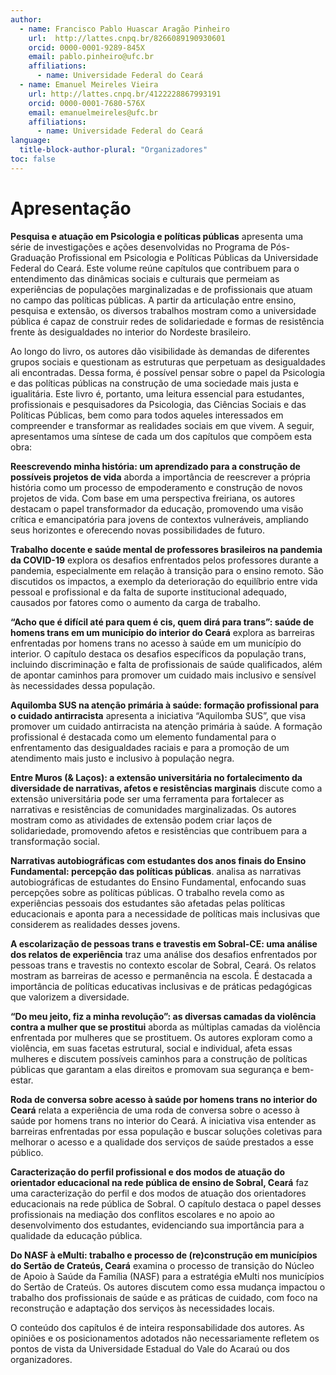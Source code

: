 ```yaml
---
author: 
  - name: Francisco Pablo Huascar Aragão Pinheiro
    url:  http://lattes.cnpq.br/8266089190930601
    orcid: 0000-0001-9289-845X
    email: pablo.pinheiro@ufc.br
    affiliations: 
      - name: Universidade Federal do Ceará    
  - name: Emanuel Meireles Vieira
    url: http://lattes.cnpq.br/4122228867993191
    orcid: 0000-0001-7680-576X
    email: emanuelmeireles@ufc.br
    affiliations: 
      - name: Universidade Federal do Ceará
language: 
  title-block-author-plural: "Organizadores"
toc: false
---
```


# Apresentação {.unnumbered}

**Pesquisa e atuação em Psicologia e políticas públicas** apresenta uma série de investigações e ações desenvolvidas no Programa de Pós-Graduação Profissional em Psicologia e Políticas Públicas da Universidade Federal do Ceará. Este volume reúne capítulos que contribuem para o entendimento das dinâmicas sociais e culturais que permeiam as experiências de populações marginalizadas e de profissionais que atuam no campo das políticas públicas. A partir da articulação entre ensino, pesquisa e extensão, os diversos trabalhos mostram como a universidade pública é capaz de construir redes de solidariedade e formas de resistência frente às desigualdades no interior do Nordeste brasileiro.

Ao longo do livro, os autores dão visibilidade às demandas de diferentes grupos sociais e questionam as estruturas que perpetuam as desigualdades ali encontradas. Dessa forma, é possível pensar sobre o papel da Psicologia e das políticas públicas na construção de uma sociedade mais justa e igualitária. Este livro é, portanto, uma leitura essencial para estudantes, profissionais e pesquisadores da Psicologia, das Ciências Sociais e das Políticas Públicas, bem como para todos aqueles interessados em compreender e transformar as realidades sociais em que vivem. A seguir, apresentamos uma síntese de cada um dos capítulos que compõem esta obra:

**Reescrevendo minha história: um aprendizado para a construção de possíveis projetos de vida** aborda a importância de reescrever a própria história como um processo de empoderamento e construção de novos projetos de vida. Com base em uma perspectiva freiriana, os autores destacam o papel transformador da educação, promovendo uma visão crítica e emancipatória para jovens de contextos vulneráveis, ampliando seus horizontes e oferecendo novas possibilidades de futuro.

**Trabalho docente e saúde mental de professores brasileiros na pandemia da COVID-19** explora os desafios enfrentados pelos professores durante a pandemia, especialmente em relação à transição para o ensino remoto. São discutidos os impactos, a exemplo da deterioração do equilíbrio entre vida pessoal e profissional e da falta de suporte institucional adequado, causados por fatores como o aumento da carga de trabalho.

**“Acho que é difícil até para quem é cis, quem dirá para trans”: saúde de homens trans em um município do interior do Ceará** explora as barreiras enfrentadas por homens trans no acesso à saúde em um município do interior. O capítulo destaca os desafios específicos da população trans, incluindo discriminação e falta de profissionais de saúde qualificados, além de apontar caminhos para promover um cuidado mais inclusivo e sensível às necessidades dessa população.

**Aquilomba SUS na atenção primária à saúde: formação profissional para o cuidado antirracista** apresenta a iniciativa "Aquilomba SUS", que visa promover um cuidado antirracista na atenção primária à saúde. A formação profissional é destacada como um elemento fundamental para o enfrentamento das desigualdades raciais e para a promoção de um atendimento mais justo e inclusivo à população negra.

**Entre Muros (& Laços): a extensão universitária no fortalecimento da diversidade de narrativas, afetos e resistências marginais** discute como a extensão universitária pode ser uma ferramenta para fortalecer as narrativas e resistências de comunidades marginalizadas. Os autores mostram como as atividades de extensão podem criar laços de solidariedade, promovendo afetos e resistências que contribuem para a transformação social.

**Narrativas autobiográficas com estudantes dos anos finais do Ensino Fundamental: percepção das políticas públicas**. analisa as narrativas autobiográficas de estudantes do Ensino Fundamental, enfocando suas percepções sobre as políticas públicas. O trabalho revela como as experiências pessoais dos estudantes são afetadas pelas políticas educacionais e aponta para a necessidade de políticas mais inclusivas que considerem as realidades desses jovens.

**A escolarização de pessoas trans e travestis em Sobral-CE: uma análise dos relatos de experiência** traz uma análise dos desafios enfrentados por pessoas trans e travestis no contexto escolar de Sobral, Ceará. Os relatos mostram as barreiras de acesso e permanência na escola. É destacada a importância de políticas educativas inclusivas e de práticas pedagógicas que valorizem a diversidade.

**“Do meu jeito, fiz a minha revolução”: as diversas camadas da violência contra a mulher que se prostitui** aborda as múltiplas camadas da violência enfrentada por mulheres que se prostituem. Os autores exploram como a violência, em suas facetas estrutural, social e individual, afeta essas mulheres e discutem possíveis caminhos para a construção de políticas públicas que garantam a elas direitos e promovam sua segurança e bem-estar.

**Roda de conversa sobre acesso à saúde por homens trans no interior do Ceará** relata a experiência de uma roda de conversa sobre o acesso à saúde por homens trans no interior do Ceará. A iniciativa visa entender as barreiras enfrentadas por essa população e buscar soluções coletivas para melhorar o acesso e a qualidade dos serviços de saúde prestados a esse público.

**Caracterização do perfil profissional e dos modos de atuação do orientador educacional na rede pública de ensino de Sobral, Ceará** faz uma caracterização do perfil e dos modos de atuação dos orientadores educacionais na rede pública de Sobral. O capítulo destaca o papel desses profissionais na mediação dos conflitos escolares e no apoio ao desenvolvimento dos estudantes, evidenciando sua importância para a qualidade da educação pública.

**Do NASF à eMulti: trabalho e processo de (re)construção em municípios do Sertão de Crateús, Ceará** examina o processo de transição do Núcleo de Apoio à Saúde da Família (NASF) para a estratégia eMulti nos municípios do Sertão de Crateús. Os autores discutem como essa mudança impactou o trabalho dos profissionais de saúde e as práticas de cuidado, com foco na reconstrução e adaptação dos serviços às necessidades locais.

::: callout-warning
O conteúdo dos capítulos é de inteira responsabilidade dos autores. As opiniões e os posicionamentos adotados não necessariamente refletem os pontos de vista da Universidade Estadual do Vale do Acaraú ou dos organizadores.
:::
